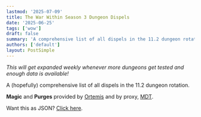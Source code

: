 ```yaml
---
lastmod: '2025-07-09'
title: The War Within Season 3 Dungeon Dispels
date: '2025-06-25'
tags: ['wow']
draft: false
summary: 'A comprehensive list of all dispels in the 11.2 dungeon rotation'
authors: ['default']
layout: PostSimple
---
```


_This will get expanded weekly whenever more dungeons get tested and enough data is available!_

A (hopefully) comprehensive list of all dispels in the 11.2 dungeon rotation.

**Magic** and **Purges** provided by [Ortemis](https://jadefireteachings.com/) and by proxy, [MDT](https://www.curseforge.com/wow/addons/mythic-dungeon-tools).

Want this as JSON? [Click here](https://github.com/ljosberinn/gerritalex.de/blob/master/prebuild/tww-s3-auras.json).


<Auras wowheadBranch="ptr-2" data={data} />
